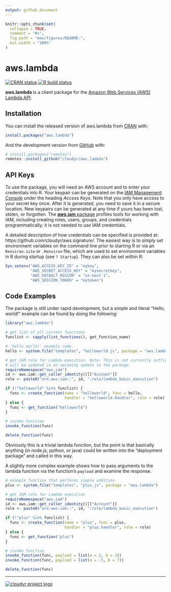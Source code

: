 ```yaml
---
output: github_document
---
```


<!-- README.md is generated from README.Rmd. Please edit that file -->

```r
knitr::opts_chunk$set(
  collapse = TRUE,
  comment = "#>",
  fig.path = "man/figures/README-",
  out.width = "100%"
)
```

# aws.lambda

<!-- badges: start -->
[![CRAN status](https://www.r-pkg.org/badges/version/aws.lambda)](https://CRAN.R-project.org/package=aws.lambda)
[![R build status](https://github.com/cloudyr/aws.lambda/workflows/R-CMD-check/badge.svg)](https://github.com/cloudyr/aws.lambda/actions)
<!-- badges: end -->

**aws.lambda** is a client package for the [Amazon Web Services (AWS) Lambda API](https://aws.amazon.com/lambda/).

## Installation

You can install the released version of aws.lambda from [CRAN](https://CRAN.R-project.org) with:

``` r
install.packages("aws.lambda")
```

And the development version from [GitHub](https://github.com/) with:

``` r
# install.packages("remotes")
remotes::install_github("cloudyr/aws.lambda")
```
## API Keys

To use the package, you will need an AWS account and to enter your credentials into R. Your keypair can be generated on the [IAM Management Console](https://aws.amazon.com/) under the heading *Access Keys*. Note that you only have access to your secret key once. After it is generated, you need to save it in a secure location. New keypairs can be generated at any time if yours has been lost, stolen, or forgotten. The [**aws.iam** package](https://github.com/cloudyr/aws.iam) profiles tools for working with IAM, including creating roles, users, groups, and credentials programmatically; it is not needed to *use* IAM credentials.

A detailed description of how credentials can be specified is provided at: https://github.com/cloudyr/aws.signature/. The easiest way is to simply set environment variables on the command line prior to starting R or via an `Renviron.site` or `.Renviron` file, which are used to set environment variables in R during startup (see `? Startup`). They can also be set within R:

```r
Sys.setenv("AWS_ACCESS_KEY_ID" = "mykey",
           "AWS_SECRET_ACCESS_KEY" = "mysecretkey",
           "AWS_DEFAULT_REGION" = "us-east-1",
           "AWS_SESSION_TOKEN" = "mytoken")
```

## Code Examples

The package is still under rapid development, but a simple and literal "Hello, world!" example can be found by doing the following:

```r
library("aws.lambda")

# get list of all current functions
funclist <- sapply(list_functions(), get_function_name)

# 'hello world!' example code
hello <- system.file("templates", "helloworld.js", package = "aws.lambda")

# get IAM role for Lambda execution. Note: This is not currently sufficient, and
# will be updated in an upcoming update to the package.
requireNamespace("aws.iam")
id <- aws.iam::get_caller_identity()[["Account"]]
role <- paste0("arn:aws:iam::", id, ":role/lambda_basic_execution")

if (!"helloworld" %in% funclist) {
  func <- create_function(name = "helloworld", func = hello, 
                          handler = "helloworld.handler", role = role)
} else {
  func <- get_function("helloworld")
}

# invoke function
invoke_function(func)
```

```r
delete_function(func)
```

Obviously this is a trivial lambda function, but the point is that basically anything (in node.js, python, or java) could be written into the "deployment package" and called in this way.

A slightly more complex example shows how to pass arguments to the lambda function via the function's `payload` and examine the response.

```r
# example function that performs simple addition
plus <- system.file("templates", "plus.js", package = "aws.lambda")

# get IAM role for Lambda execution
requireNamespace("aws.iam")
id <- aws.iam::get_caller_identity()[["Account"]]
role <- paste0("arn:aws:iam::", id, ":role/lambda_basic_execution")

if (!"plus" %in% funclist) {
  func <- create_function(name = "plus", func = plus, 
                          handler = "plus.handler", role = role)
} else {
  func <- get_function("plus")
}

# invoke function
invoke_function(func, payload = list(a = 2, b = 3))
invoke_function(func, payload = list(a = -5, b = 7))
```


```r
delete_function(func)
```

---
[![cloudyr project logo](http://i.imgur.com/JHS98Y7.png)](https://github.com/cloudyr)
